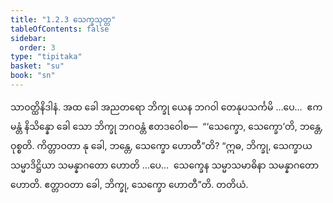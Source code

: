 ```yaml
---
title: "1.2.3 သေက္ခသုတ္တ"
tableOfContents: false
sidebar:
  order: 3
type: "tipitaka"
basket: "su"
book: "sn"
---
```



<DynamicBreadcrumb />

<Division number="13" book="sn" e="ch" v="18" p="281">

<Paragraph number="67" book="sn">
သာဝတ္ထိနိဒါနံ. အထ ခေါ အညတရော ဘိက္ခု ယေန ဘဂဝါ တေနုပသင်္ကမိ …ပေ…  ဧကမန္တံ နိသိန္နော ခေါ သော ဘိက္ခု ဘဂဝန္တံ ဧတဒဝေါစ—  “‘သေက္ခော, သေက္ခော’တိ, ဘန္တေ, ဝုစ္စတိ. ကိတ္တာဝတာ နု ခေါ, ဘန္တေ, သေက္ခော ဟောတီ”တိ?
</Paragraph>

<Paragraph number="68" book="sn">
“ဣဓ, ဘိက္ခု, သေက္ခာယ သမ္မာဒိဋ္ဌိယာ သမန္နာဂတော ဟောတိ …ပေ…  သေက္ခေန သမ္မာသမာဓိနာ သမန္နာဂတော ဟောတိ. ဧတ္တာဝတာ ခေါ, ဘိက္ခု, သေက္ခော ဟောတီ”တိ.

</Paragraph>
</Division>

<Paragraph number="69" type="center" book="sn">
တတိယံ.
</Paragraph>